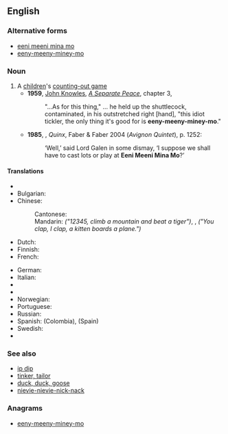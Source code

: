 ==English==
{{wikipedia}}
===Alternative forms===
*[[eeni meeni mina mo]]
*[[eeny-meeny-miney-mo]]

===Noun===
{{en-noun|-|head=[[eeny]], [[meeny]], [[miny]], [[moe]]}}

# A [[children]]'s [[counting-out game]]
#* '''1959''', [[w:John Knowles|John Knowles]], ''[[w:A Separate Peace|A Separate Peace]]'', chapter 3,
#*:"...As for this thing," ... he held up the shuttlecock, contaminated, in his outstretched right [hand], "this idiot tickler, the only thing it's good for is '''eeny-meeny-miney-mo'''."
#*'''1985''', {{w|Lawrence Durrell}}, ''Quinx'', Faber & Faber 2004 (''Avignon Quintet''), p. 1252:
#*:‘Well,’ said Lord Galen in some dismay, ‘I suppose we shall have to cast lots or play at '''Eeni Meeni Mina Mo'''?’

====Translations====
{{trans-top|similar children's counting-out games in other languages}}<!--do not translate "eeny, meeny, miny, moe" literally - put an equivalent children's counting-out game in the other language -->
* {{trreq|ar}}
* Bulgarian: {{t-|bg|ала бала ница турска паница, ой гиди Ванчо наш капитанчо|tr=ála bála nica túrska paníca, oj gídi Vánčo naš kapitánčo}}
* Chinese:
*: Cantonese: {{t-|yue|點指兵兵點著誰人做大兵|sc=Hant}}
*: Mandarin: {{t-|cmn|一二三四五，上山打老虎|tr=yī èr sān sì wǔ, shàngshān dǎ lǎohǔ|sc=Hani}} ''("12345, climb a mountain and beat a tiger")'', {{t-|cmn|你拍一，我拍一，一隻小貓坐飛機|sc=Hani}}, {{t-|cmn|你拍一，我拍一，一只小猫坐飞机|tr=nǐ pāiyī, wǒ pāiyī, yī zhī xiǎomāo zuò fēijī|sc=Hani}} ''("You clap, I clap, a kitten boards a plane.")''
* Dutch: {{t-|nl|iene miene mutte}}
* Finnish: {{t-|fi|entten-tentten-teelika-mentten}}
* French: {{t+|fr|ams tram gram}}
{{trans-mid}}
* German: {{t-|de|ene mene mu}}
* Italian: {{t-|it|Igne migne magna mo}}
* {{trreq|ja}}
* {{trreq|ko}}
* Norwegian: {{t-|no|elle melle}}
* Portuguese: {{t-|pt|uni, duni, tê|m}}
* Russian: {{t-|ru|эни бени рес, квинтер финтер жес, эни бени ряба, квинтер финтер жаба|tr=éni béni rés, kvínter fínter žés, éni béni rjába, kvínter fínter žába}}
* Spanish: {{t-|es|detín, marín, dedó, pingüé}} (Colombia), {{t-|es|una, dole, tele, catole}} (Spain)
* Swedish: {{t-|sv|ole, dole, doff}}
* {{trreq|th}}
{{trans-bottom}}

===See also===
* [[ip dip]]
* [[tinker, tailor]]
* [[duck, duck, goose]]
* [[nievie-nievie-nick-nack]]

===Anagrams===
* [[eeny-meeny-miney-mo#English|eeny-meeny-miney-mo]]